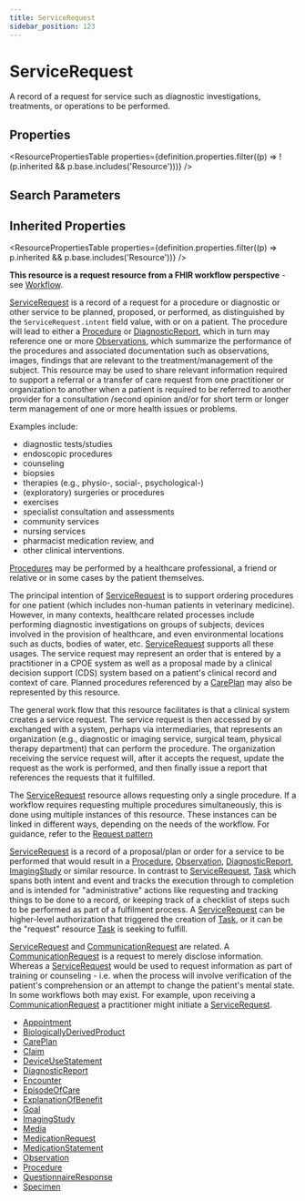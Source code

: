 ```yaml
---
title: ServiceRequest
sidebar_position: 123
---
```



# ServiceRequest

A record of a request for service such as diagnostic investigations, treatments, or operations to be performed.

<Tabs queryString="section">
<TabItem value="schema" label="Schema" default>

## Properties

<ResourcePropertiesTable
  properties={definition.properties.filter((p) => !(p.inherited && p.base.includes('Resource')))}
/>

## Search Parameters

<SearchParamsTable searchParams={definition.searchParameters} />

## Inherited Properties

<ResourcePropertiesTable properties={definition.properties.filter((p) => p.inherited && p.base.includes('Resource'))} />

</TabItem>
  <TabItem value="usage" label="Usage">
    <div>   <a name="scope"></a>      <a name="dstu"></a>   <p>    <strong>This resource is a request resource from a FHIR workflow perspective</strong> - see <a href="https://www.hl7.org/fhir/workflow.html">Workflow</a>.</p>   <p>    <a href="/docs/api/fhir/resources/servicerequest">ServiceRequest</a> is a record of a request for a procedure or diagnostic or other service to be planned, proposed, or performed, as distinguished by the <code>ServiceRequest.intent</code> field value, with or on a patient. The procedure will lead to either a <a href="/docs/api/fhir/resources/procedure">Procedure</a> or <a href="/docs/api/fhir/resources/diagnosticreport">DiagnosticReport</a>, which in turn may reference one or more <a href="/docs/api/fhir/resources/observation">Observations</a>, which summarize the performance of the procedures and associated documentation such as observations, images, findings that are relevant to the treatment/management of the subject. This resource may be used to share relevant information required to support a referral or a transfer of care request from one practitioner or organization to another when a patient is required to be referred to another provider for a consultation /second opinion and/or for short term or longer term management of one or more health issues or problems. </p>   <p> Examples include: </p>   <ul>    <li>  diagnostic tests/studies</li>    <li>  endoscopic procedures</li>    <li>  counseling</li>    <li>  biopsies</li>    <li>  therapies (e.g., physio-, social-, psychological-)</li>    <li>  (exploratory) surgeries or procedures</li>    <li>  exercises</li>    <li>  specialist consultation and assessments</li>    <li>  community services</li>    <li>  nursing services</li>    <li>  pharmacist medication review, and</li>    <li>  other clinical interventions.</li>   </ul>   <p>   <a href="/docs/api/fhir/resources/procedure">Procedures</a> may be performed by a healthcare professional, a friend or relative or in some cases by the patient themselves. </p>   <p>The principal intention of <a href="/docs/api/fhir/resources/servicerequest">ServiceRequest</a> is to support ordering procedures for one patient (which includes non-human patients in veterinary medicine). However, in many contexts, healthcare related processes include performing diagnostic investigations on groups of subjects, devices involved in the provision of healthcare, and even environmental locations such as ducts, bodies of water, etc. <a href="/docs/api/fhir/resources/servicerequest">ServiceRequest</a> supports all these usages.  The service request may represent an order that is entered by a practitioner in a CPOE system as well as a proposal made by a clinical decision support (CDS) system based on a patient's clinical record and context of care. Planned procedures referenced by a <a href="/docs/api/fhir/resources/careplan">CarePlan</a> may also be represented by this resource. </p>   <p>The general work flow that this resource facilitates is that a clinical system creates a service request. The service request is then accessed by or exchanged with a system, perhaps via intermediaries, that represents an organization (e.g., diagnostic or imaging service, surgical team, physical therapy department) that can perform the procedure. The organization receiving the service request will, after it accepts the request, update the request as the work is performed, and then finally issue a report that references the requests that it fulfilled.</p>   <p>The <a href="/docs/api/fhir/resources/servicerequest">ServiceRequest</a> resource allows requesting only a single procedure. If a workflow requires requesting multiple procedures simultaneously, this is done using multiple instances of this resource. These instances can be linked in different ways, depending on the needs of the workflow. For guidance, refer to the <a href="https://www.hl7.org/fhir/request.html">Request pattern</a>   </p>  </div>
    </TabItem>
  <TabItem value="relationships" label="Relationships">
    <div>   <a name="bnr"></a>        <p>  <a href="/docs/api/fhir/resources/servicerequest">ServiceRequest</a> is a record of a proposal/plan or order for a service to be performed that would result in a <a href="/docs/api/fhir/resources/procedure">Procedure</a>, <a href="/docs/api/fhir/resources/observation">Observation</a>, <a href="/docs/api/fhir/resources/diagnosticreport">DiagnosticReport</a>, <a href="/docs/api/fhir/resources/imagingstudy">ImagingStudy</a> or similar resource. In contrast to <a href="/docs/api/fhir/resources/servicerequest">ServiceRequest</a>, <a href="/docs/api/fhir/resources/task">Task</a> which spans both intent and event and tracks the execution through to completion and is intended for "administrative" actions like requesting and tracking things to be done to a record, or keeping track of a checklist of steps such to be performed as part of a fulfilment process. A <a href="/docs/api/fhir/resources/servicerequest">ServiceRequest</a> can be higher-level authorization that triggered the creation of <a href="/docs/api/fhir/resources/task">Task</a>, or it can be the "request" resource <a href="/docs/api/fhir/resources/task">Task</a> is seeking to fulfill.     </p>   <p>    <a href="/docs/api/fhir/resources/servicerequest">ServiceRequest</a> and <a href="/docs/api/fhir/resources/communicationrequest">CommunicationRequest</a> are related. A <a href="/docs/api/fhir/resources/communicationrequest">CommunicationRequest</a> is a request to merely disclose information. Whereas a <a href="/docs/api/fhir/resources/servicerequest">ServiceRequest</a> would be used to request information as part of training or counseling - i.e. when the process will involve verification of the patient's comprehension or an attempt to change the patient's mental state. In some workflows both may exist.  For example, upon receiving a <a href="/docs/api/fhir/resources/communicationrequest">CommunicationRequest</a> a practitioner might initiate a <a href="/docs/api/fhir/resources/servicerequest">ServiceRequest</a>.     </p>  </div>
    </TabItem>
  
  <TabItem value="referencedBy" label="Referenced By">
    <ul><li><a href="/docs/api/fhir/resources/appointment">Appointment</a></li>
<li><a href="/docs/api/fhir/resources/biologicallyderivedproduct">BiologicallyDerivedProduct</a></li>
<li><a href="/docs/api/fhir/resources/careplan">CarePlan</a></li>
<li><a href="/docs/api/fhir/resources/claim">Claim</a></li>
<li><a href="/docs/api/fhir/resources/deviceusestatement">DeviceUseStatement</a></li>
<li><a href="/docs/api/fhir/resources/diagnosticreport">DiagnosticReport</a></li>
<li><a href="/docs/api/fhir/resources/encounter">Encounter</a></li>
<li><a href="/docs/api/fhir/resources/episodeofcare">EpisodeOfCare</a></li>
<li><a href="/docs/api/fhir/resources/explanationofbenefit">ExplanationOfBenefit</a></li>
<li><a href="/docs/api/fhir/resources/goal">Goal</a></li>
<li><a href="/docs/api/fhir/resources/imagingstudy">ImagingStudy</a></li>
<li><a href="/docs/api/fhir/resources/media">Media</a></li>
<li><a href="/docs/api/fhir/resources/medicationrequest">MedicationRequest</a></li>
<li><a href="/docs/api/fhir/resources/medicationstatement">MedicationStatement</a></li>
<li><a href="/docs/api/fhir/resources/observation">Observation</a></li>
<li><a href="/docs/api/fhir/resources/procedure">Procedure</a></li>
<li><a href="/docs/api/fhir/resources/questionnaireresponse">QuestionnaireResponse</a></li>
<li><a href="/docs/api/fhir/resources/specimen">Specimen</a></li></ul>
    </TabItem>

</Tabs>
